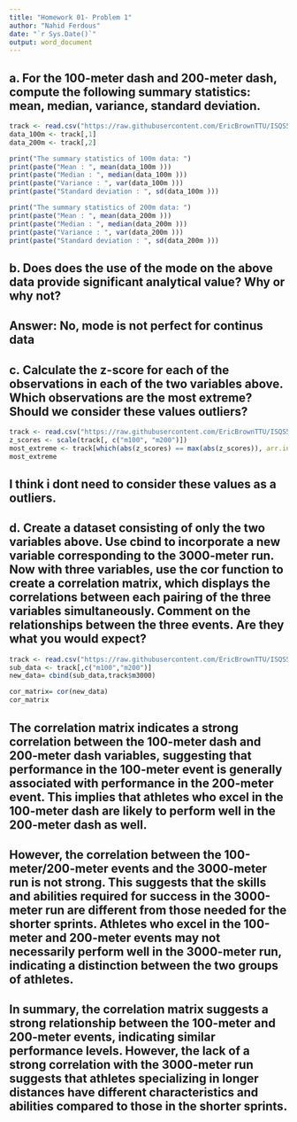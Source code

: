 ```yaml
---
title: "Homework 01- Problem 1"
author: "Nahid Ferdous"
date: "`r Sys.Date()`"
output: word_document
---
```

## a. For the 100-meter dash and 200-meter dash, compute the following summary statistics: mean, median, variance, standard deviation.
```r
track <- read.csv("https://raw.githubusercontent.com/EricBrownTTU/ISQS5346/main/menstrack.csv")
data_100m <- track[,1]
data_200m <- track[,2]

print("The summary statistics of 100m data: ")
print(paste("Mean : ", mean(data_100m )))
print(paste("Median : ", median(data_100m )))
print(paste("Variance : ", var(data_100m )))
print(paste("Standard deviation : ", sd(data_100m )))

print("The summary statistics of 200m data: ")
print(paste("Mean : ", mean(data_200m )))
print(paste("Median : ", median(data_200m )))
print(paste("Variance : ", var(data_200m )))
print(paste("Standard deviation : ", sd(data_200m )))

```

## b. Does does the use of the mode on the above data provide significant analytical value? Why or why not?
## Answer: No, mode is not perfect for continus data 

## c. Calculate the z-score for each of the observations in each of the two variables above. Which observations are the most extreme? Should we consider these values outliers?
```r
track <- read.csv("https://raw.githubusercontent.com/EricBrownTTU/ISQS5346/main/menstrack.csv")
z_scores <- scale(track[, c("m100", "m200")])
most_extreme <- track[which(abs(z_scores) == max(abs(z_scores)), arr.ind = TRUE), c("m100", "m200")]
most_extreme
```
## I think i dont need to consider these values as a outliers. 

## d. Create a dataset consisting of only the two variables above. Use cbind to incorporate a new variable corresponding to the 3000-meter run. Now with three variables, use the cor function to create a correlation matrix, which displays the correlations between each pairing of the three variables simultaneously. Comment on the relationships between the three events. Are they what you would expect?

```r

track <- read.csv("https://raw.githubusercontent.com/EricBrownTTU/ISQS5346/main/menstrack.csv")
sub_data <- track[,c("m100","m200")]
new_data= cbind(sub_data,track$m3000)

cor_matrix= cor(new_data)
cor_matrix

```

## The correlation matrix indicates a strong correlation between the 100-meter dash and 200-meter dash variables, suggesting that performance in the 100-meter event is generally associated with performance in the 200-meter event. This implies that athletes who excel in the 100-meter dash are likely to perform well in the 200-meter dash as well.

## However, the correlation between the 100-meter/200-meter events and the 3000-meter run is not strong. This suggests that the skills and abilities required for success in the 3000-meter run are different from those needed for the shorter sprints. Athletes who excel in the 100-meter and 200-meter events may not necessarily perform well in the 3000-meter run, indicating a distinction between the two groups of athletes.

## In summary, the correlation matrix suggests a strong relationship between the 100-meter and 200-meter events, indicating similar performance levels. However, the lack of a strong correlation with the 3000-meter run suggests that athletes specializing in longer distances have different characteristics and abilities compared to those in the shorter sprints. 
